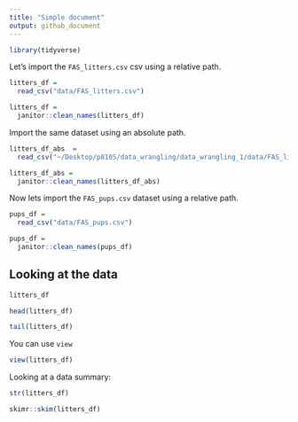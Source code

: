 ```yaml
---
title: "Simple document"
output: github_document
---
```


```r
library(tidyverse)
```


Let's import the `FAS_litters.csv` csv using a relative path. 

```r
litters_df = 
  read_csv("data/FAS_litters.csv")

litters_df = 
  janitor::clean_names(litters_df)
```

Import the same dataset using an absolute path. 

```r
litters_df_abs  = 
  read_csv("~/Desktop/p8105/data_wrangling/data_wrangling_1/data/FAS_litters.csv")

litters_df_abs = 
  janitor::clean_names(litters_df_abs)
```

Now lets import the `FAS_pups.csv` dataset using a relative path. 

```r
pups_df = 
  read_csv("data/FAS_pups.csv")

pups_df = 
  janitor::clean_names(pups_df)
```

## Looking at the data 

```r
litters_df

head(litters_df)

tail(litters_df)
```

You can use `view`
```r
view(litters_df)
```

Looking at a data summary: 

```r
str(litters_df)

skimr::skim(litters_df)
```

